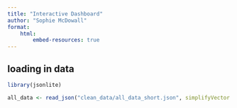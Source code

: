 ```yaml
---
title: "Interactive Dashboard"
author: "Sophie McDowall"
format: 
    html:
        embed-resources: true
---
```



## loading in data

```r
library(jsonlite)

all_data <- read_json("clean_data/all_data_short.json", simplifyVector = TRUE)



```